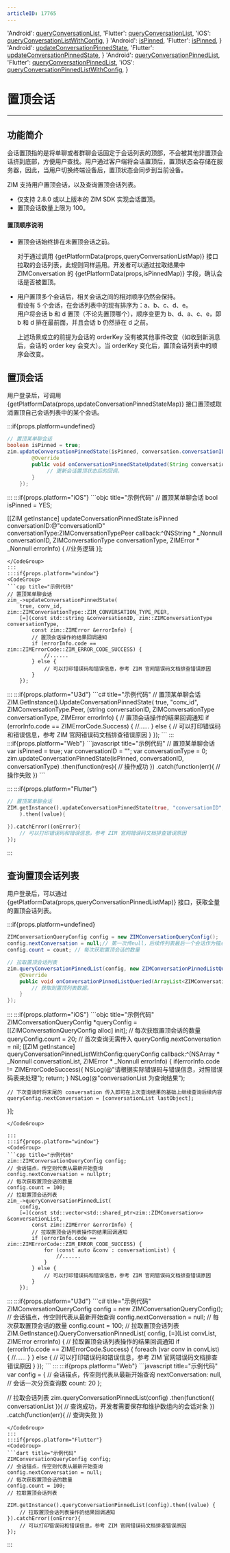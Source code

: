 ```yaml
---
articleID: 17765
---
```



  'Android': <a href='@queryConversationList' target='_blank'>queryConversationList</a>,
  'Flutter': <a href='https://pub.dev/documentation/zego_zim/latest/zego_zim/ZIM/queryConversationList.html' target='_blank'>queryConversationList</a>,
  'iOS': <a href='@queryConversationListWithConfig' target='_blank'>queryConversationListWithConfig</a>,
}
  'Android': <a href='@isPinned-ZIMConversation' target='_blank'>isPinned</a>,
  'Flutter': <a href='https://pub.dev/documentation/zego_zim/latest/zego_zim/ZIMConversation/isPinned.html' target='_blank'>isPinned</a>,
}
  'Android': <a href='@updateConversationPinnedState' target='_blank'>updateConversationPinnedState</a>,
  'Flutter': <a href='https://pub.dev/documentation/zego_zim/latest/zego_zim/ZIM/updateConversationPinnedState.html' target='_blank'>updateConversationPinnedState</a>,
}
  'Android': <a href='@queryConversationPinnedList' target='_blank'>queryConversationPinnedList</a>,
  'Flutter': <a href='https://pub.dev/documentation/zego_zim/latest/zego_zim/ZIM/queryConversationPinnedList.html' target='_blank'>queryConversationPinnedList</a>,
  'iOS': <a href='@queryConversationPinnedListWithConfig' target='_blank'>queryConversationPinnedListWithConfig</a>,
}




# 置顶会话

- - -

## 功能简介

会话置顶指的是将单聊或者群聊会话固定于会话列表的顶部，不会被其他非置顶会话挤到底部，方便用户查找。用户通过客户端将会话置顶后，置顶状态会存储在服务器，因此，当用户切换终端设备后，置顶状态会同步到当前设备。

ZIM 支持用户置顶会话，以及查询置顶会话列表。

<Note title="说明">

- 仅支持 2.8.0 或以上版本的 ZIM SDK 实现会话置顶。
- 置顶会话数量上限为 100。
</Note>

#### 置顶顺序说明

- 置顶会话始终排在未置顶会话之前。
    
    <Note title="说明">
    
    对于通过调用 {getPlatformData(props,queryConversationListMap)} 接口拉取的会话列表，此规则同样适用。开发者可以通过拉取结果中 ZIMConversation 的 {getPlatformData(props,isPinnedMap)} 字段，确认会话是否被置顶。
    </Note>

- 用户置顶多个会话后，相关会话之间的相对顺序仍然会保持。   
    假设有 5 个会话，在会话列表中的现有排序为：a、b、c、d、e。   
    用户将会话 b 和 d 置顶（不论先置顶哪个），顺序变更为 b、d、a、c、e，即 b 和 d 排在最前面，并且会话 b 仍然排在 d 之前。

    <Note title="说明">
    
    上述场景成立的前提为会话的 orderKey 没有被其他事件改变（如收到新消息后，会话的 order key 会变大）。当 orderKey 变化后，置顶会话列表中的顺序会改变。
    </Note>

## 置顶会话

用户登录后，可调用 {getPlatformData(props,updateConversationPinnedStateMap)} 接口置顶或取消置顶自己会话列表中的某个会话。


:::if{props.platform=undefined}
<CodeGroup>
```java title="示例代码"
// 置顶某单聊会话
boolean isPinned = true;
zim.updateConversationPinnedState(isPinned, conversation.conversationID, conversation.type, new ZIMConversationPinnedStateUpdatedCallback() {
        @Override
        public void onConversationPinnedStateUpdated(String conversationID, ZIMConversationType conversationType, ZIMError errorInfo) {
             // 更新会话置顶状态后的回调。
        }
    });
```
</CodeGroup>
:::
:::if{props.platform="iOS"}

<CodeGroup>
```objc title="示例代码"
// 置顶某单聊会话
bool isPinned = YES;

[[ZIM getInstance] updateConversationPinnedState:isPinned conversationID:@"conversationID" conversationType:ZIMConversationTypePeer callback:^(NSString * _Nonnull conversationID, ZIMConversationType conversationType, ZIMError * _Nonnull errorInfo) {
    //业务逻辑
}];
```
</CodeGroup>
:::
:::if{props.platform="window"}
<CodeGroup>
```cpp title="示例代码"
// 置顶某单聊会话
zim_->updateConversationPinnedState(
    true, conv_id, zim::ZIMConversationType::ZIM_CONVERSATION_TYPE_PEER,
    [=](const std::string &conversationID, zim::ZIMConversationType conversationType,
        const zim::ZIMError &errorInfo) {
        // 置顶会话操作的结果回调通知
        if (errorInfo.code == zim::ZIMErrorCode::ZIM_ERROR_CODE_SUCCESS) {
            //......
        } else {
            // 可以打印错误码和错误信息，参考 ZIM 官网错误码文档排查错误原因
        }
    });
```
</CodeGroup>
:::
:::if{props.platform="U3d"}
<CodeGroup>
```c# title="示例代码"
// 置顶某单聊会话
ZIM.GetInstance().UpdateConversationPinnedState(
    true, "conv_id", ZIMConversationType.Peer,
    (string conversationID, ZIMConversationType conversationType,
        ZIMError errorInfo) {
        // 置顶会话操作的结果回调通知
        if (errorInfo.code == ZIMErrorCode.Success) {
            //......
        } else {
            // 可以打印错误码和错误信息，参考 ZIM 官网错误码文档排查错误原因
        }
    });
```
</CodeGroup>
:::
:::if{props.platform="Web"}
<CodeGroup>
```javascript title="示例代码"
// 置顶某单聊会话
var isPinned = true;
var conversationID = "";
var conversationType = 0;
zim.updateConversationPinnedState(isPinned, conversationID, conversationType)
    .then(function(res){
        // 操作成功
    })
    .catch(function(err){
        // 操作失败
    })
```
</CodeGroup>

:::
:::if{props.platform="Flutter"}
<CodeGroup>
```dart title="示例代码"
// 置顶某单聊会话
ZIM.getInstance().updateConversationPinnedState(true, "conversationID", ZIMConversationType.peer
    ).then((value){

}).catchError((onError){
    // 可以打印错误码和错误信息，参考 ZIM 官网错误码文档排查错误原因
});
```
</CodeGroup>
:::

## 查询置顶会话列表

用户登录后，可以通过 {getPlatformData(props,queryConversationPinnedListMap)} 接口，获取全量的置顶会话列表。


:::if{props.platform=undefined}
<CodeGroup>
```java title="示例代码"
ZIMConversationQueryConfig config = new ZIMConversationQueryConfig();
config.nextConversation = null;// 第一次传null，后续传列表最后一个会话作为锚点。
config.count = count; // 每次获取置顶会话的数量

// 拉取置顶会话列表
zim.queryConversationPinnedList(config, new ZIMConversationPinnedListQueriedCallback() {
    @Override
    public void onConversationPinnedListQueried(ArrayList<ZIMConversation> conversationList, ZIMError errorInfo) {
        // 获取到置顶列表数据。
    }
});
```
</CodeGroup>
:::
:::if{props.platform="iOS"}
<CodeGroup>
```objc title="示例代码"
ZIMConversationQueryConfig *queryConfig = [[ZIMConversationQueryConfig alloc] init];
// 每次获取置顶会话的数量
queryConfig.count = 20;
// 首次查询无需传入
queryConfig.nextConversation = nil;
[[ZIM getInstance] queryConversationPinnedListWithConfig:queryConfig callback:^(NSArray<ZIMConversation *> * _Nonnull conversationList, ZIMError * _Nonnull errorInfo) {
    if(errorInfo.code != ZIMErrorCodeSuccess){
        NSLog(@"请根据实际错误码与错误信息，对照错误码表来处理");
        return;
    }
    NSLog(@"conversationList 为查询结果");

    // 下次查询时将末尾的 conversation 传入即可在上次查询结果的基础上继续查询后续内容
    queryConfig.nextConversation = [conversationList lastObject];
}];
```
</CodeGroup>

:::
:::if{props.platform="window"}
<CodeGroup>
```cpp title="示例代码"
zim::ZIMConversationQueryConfig config;
// 会话锚点，传空则代表从最新开始查询
config.nextConversation = nullptr;
// 每次获取置顶会话的数量
config.count = 100;
// 拉取置顶会话列表
zim_->queryConversationPinnedList(
    config,
    [=](const std::vector<std::shared_ptr<zim::ZIMConversation>> &conversationList,
        const zim::ZIMError &errorInfo) {
        // 拉取置顶会话列表操作的结果回调通知
        if (errorInfo.code == zim::ZIMErrorCode::ZIM_ERROR_CODE_SUCCESS) {
            for (const auto &conv : conversationList) {
                //......
            }
        } else {
            // 可以打印错误码和错误信息，参考 ZIM 官网错误码文档排查错误原因
        }
    });
```
</CodeGroup>
:::
:::if{props.platform="U3d"}
<CodeGroup>
```c# title="示例代码"
ZIMConversationQueryConfig config = new ZIMConversationQueryConfig();
// 会话锚点，传空则代表从最新开始查询
config.nextConversation = null;
// 每次获取置顶会话的数量
config.count = 100;
// 拉取置顶会话列表
ZIM.GetInstance().QueryConversationPinnedList(
    config,
    [=](List<ZIMConversation> convList, ZIMError errorInfo) {
        // 拉取置顶会话列表操作的结果回调通知
        if (errorInfo.code == ZIMErrorCode.Success) {
            foreach (var conv in convList) {
                //......
            }
        } else {
            // 可以打印错误码和错误信息，参考 ZIM 官网错误码文档排查错误原因
        }
    });
```
</CodeGroup>
:::
:::if{props.platform="Web"}
<CodeGroup>
```javascript title="示例代码"
var config = {
    // 会话锚点，传空则代表从最新开始查询
    nextConversation: null,
    // 会话一次分页查询数
    count: 20
};

// 拉取会话列表
zim.queryConversationPinnedList(config)
    .then(function({ conversationList }){
        // 查询成功，开发者需要保存和维护数组内的会话对象
    })
    .catch(function(err){
        // 查询失败
    })
```
</CodeGroup>
:::
:::if{props.platform="Flutter"}
<CodeGroup>
```dart title="示例代码"
ZIMConversationQueryConfig config;
// 会话锚点，传空则代表从最新开始查询
config.nextConversation = null;
// 每次获取置顶会话的数量
config.count = 100;
// 拉取置顶会话列表

ZIM.getInstance().queryConversationPinnedList(config).then((value) {
    // 拉取置顶会话列表操作的结果回调通知
}).catchError((onError){
    // 可以打印错误码和错误信息，参考 ZIM 官网错误码文档排查错误原因
});
```
</CodeGroup>
:::